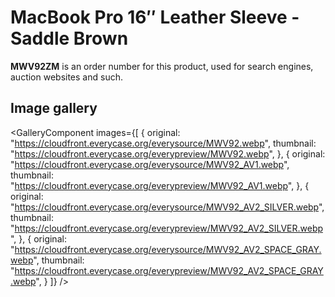 
# MacBook Pro 16″ Leather Sleeve - Saddle Brown

<Callout type='info' emoji='👉🏻'>**MWV92ZM** is an order number for this product, used for search engines, auction websites and such.</Callout>

## Image gallery

<GalleryComponent
    images={[
      {
        original: "https://cloudfront.everycase.org/everysource/MWV92.webp",
        thumbnail: "https://cloudfront.everycase.org/everypreview/MWV92.webp",
      },
      {
        original: "https://cloudfront.everycase.org/everysource/MWV92_AV1.webp",
        thumbnail: "https://cloudfront.everycase.org/everypreview/MWV92_AV1.webp",
      },
      {
        original: "https://cloudfront.everycase.org/everysource/MWV92_AV2_SILVER.webp",
        thumbnail: "https://cloudfront.everycase.org/everypreview/MWV92_AV2_SILVER.webp",
      },
      {
        original: "https://cloudfront.everycase.org/everysource/MWV92_AV2_SPACE_GRAY.webp",
        thumbnail: "https://cloudfront.everycase.org/everypreview/MWV92_AV2_SPACE_GRAY.webp",
      }
    ]}
  />
